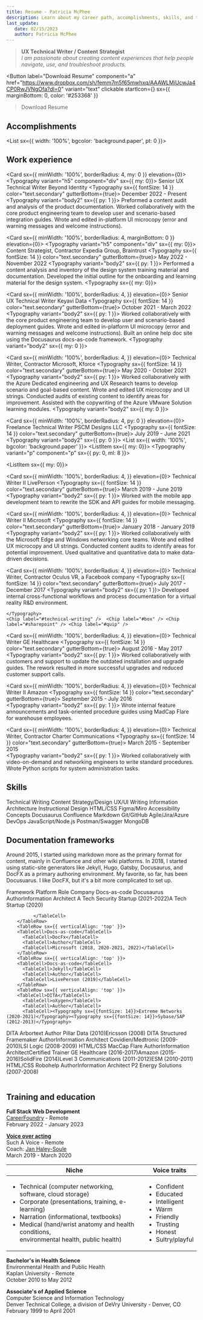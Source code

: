 ```yaml
---
title: Resume - Patricia McPhee
description: Learn about my career path, accomplishments, skills, and training.
last_update: 
   date: 02/15/2023
   author: Patricia McPhee
---
```











>**UX Technical Writer / Content Strategist**<br /> 
> *I am passionate about creating content experiences that help people navigate, use, and troubleshoot products.*

<Button
  label="Download Resume"
  component="a"
  href="https://www.dropbox.com/sh/femm7m5f65mwhxq/AAAWLMiUcwJa4CP0RwJVNgOfa?dl=0"
  variant="text"
  clickable
  startIcon={<FileDownloadIcon />}
  sx={{ marginBottom: 0, color: '#253368' }}
>Download Resume</Button>


## Accomplishments


<List sx={{ width: '100%', bgcolor: 'background.paper', pt: 0 }}>
    <ListItem>
    <ListItemAvatar>
      <Avatar>
        <GradeIcon />
      </Avatar>
    </ListItemAvatar>
    <ListItemText primary="Built doc sites in Docusaurus for several tech startups, maximizing content reuse and reducing the cost of creating, managing, and publishing content." />
  </ListItem>
  <ListItem>
    <ListItemAvatar>
      <Avatar>
        <GradeIcon />
      </Avatar>
    </ListItemAvatar>
    <ListItemText primary="Wrote shell scripts to automate OpenAPI content publishing for a data center hardware company." />
  </ListItem>
    <ListItem>
    <ListItemAvatar>
      <Avatar>
        <GradeIcon />
      </Avatar>
    </ListItemAvatar>
    <ListItemText primary="Streamlined a weekly team status report for the executive team of a large technology company, reducing the time to compile and deliver the information by ~4 hours (more than half)." />
  </ListItem>
  <ListItem>
    <ListItemAvatar>
      <Avatar>
        <GradeIcon />
      </Avatar>
    </ListItemAvatar>
    <ListItemText primary="Rewrote a decades-old installation and upgrade guide for customers and the support team of an electronic medical records platform, reducing the time to install or upgrade, data loss or corruption, and support calls." />
  </ListItem>


</List>








## Work experience

<Card sx={{ minWidth: '100%', borderRadius: 4, my: 0 }} elevation={0}>
  <CardContent>
    <Typography variant="h5" component="div" sx={{ my: 0}}>
      Senior UX Technical Writer
    </Typography>
    <Typography color="text.secondary">
      Beyond Identity
    </Typography>
    <Typography sx={{ fontSize: 14 }} color="text.secondary" gutterBottom={true}>
      December 2022 - Present
    </Typography>
    <Typography variant="body2" sx={{ py: 1 }}>
       Preformed a content audit and analysis of the product documentation. Worked collaboratively with the core product engineering team to develop user and scenario-based integration guides. Wrote and edited in-platform UI microcopy (error and warning messages and welcome instructions). 
    </Typography>
     <Chip label="#technical-writing" /> <Chip label="#ux-writing" /> <Chip label="#confluence" /> <Chip label="#slack" /> <Chip label="#jira" /> 
  </CardContent>
</Card>


<Card sx={{ minWidth: '100%', borderRadius: 4, marginBottom: 0 }} elevation={0}>
  <CardContent>
    <Typography variant="h5" component="div" sx={{ my: 0}}>
      Content Strategist, Contractor
    </Typography>
    <Typography color="text.secondary">
      Expedia Group, Braintrust
    </Typography>
    <Typography sx={{ fontSize: 14 }} color="text.secondary" gutterBottom={true}>
      May 2022 - November 2022
    </Typography>
    <Typography variant="body2" sx={{ py: 1 }}>
      Performed a content analysis and inventory of the design system training material and documentation. Developed the initial outline for the onboarding and learning material for the design system.
    </Typography>
    <Typography  sx={{ my: 0}}>
      <Chip label="#figma" /> <Chip label="#miro" /> <Chip label="#confluence" /> <Chip label="#slack" /> <Chip label="#trello" /> <Chip label="#jira" />
      </Typography>
   
  </CardContent>
</Card>


<Card sx={{ minWidth: '100%', borderRadius: 4,  }} elevation={0}>
  <CardContent>
    <Typography variant="h5" component="div">
      Senior UX Technical Writer
    </Typography>
    <Typography color="text.secondary">
      Keyavi Data
    </Typography>
    <Typography sx={{ fontSize: 14 }} color="text.secondary" gutterBottom={true}>
      October 2021 - March 2022
    </Typography>
    <Typography variant="body2" sx={{ py: 1 }}>
      Worked collaboratively with the core product engineering team to develop user and scenario-based deployment guides. Wrote and edited in-platform UI microcopy (error and warning messages and welcome instructions).  Built an online help doc site using the Docusaurus docs-as-code framework. 
    </Typography>
    <Typography variant="body2" sx={{ my: 0 }}>
     <Chip label="#technical-writing" /> <Chip label="#ux-writing" /> <Chip label="#azure-dev-ops" /> <Chip label="#asana" /> <Chip label="#ms-teams" /> <Chip label="#docusaurus" /> <Chip label="#github" /> <Chip label="#vs-code" /> <Chip label="#markdown" /> <Chip label="#docs-as-code" /> 
     </Typography>
  </CardContent>
</Card>


<Card sx={{ minWidth: '100%', borderRadius: 4,  }} elevation={0}>
  <CardContent>
    <Typography variant="h5" component="div">
      Technical Writer, Contractor
    </Typography>
    <Typography color="text.secondary">
      Microsoft, Kforce
    </Typography>
    <Typography sx={{ fontSize: 14 }} color="text.secondary" gutterBottom={true}>
      May 2020 - October 2021
    </Typography>
    <Typography variant="body2" sx={{ py: 1 }}>
      Worked collaboratively with the Azure Dedicated engineering and UX Research teams to develop scenario and goal-based content. Wrote and edited UX microcopy and UI strings. Conducted audits of existing content to identify areas for improvement. Assisted with the copywriting of the Azure VMware Solution learning modules.
    </Typography>
    <Typography variant="body2" sx={{ my: 0 }}>
    <Chip label="#technical-writing" /> <Chip label="#ux-writing" /> <Chip label="#azure-dev-ops" /> <Chip label="#azure" /> <Chip label="#ms-teams" /> <Chip label="#figma" /> <Chip label="#markdown" /> <Chip label="#github" /> <Chip label="#vs-code" /> <Chip label="#acrolynx" /> <Chip label="#visio" /></Typography>
  </CardContent>
</Card>


<Card sx={{ minWidth: '100%', borderRadius: 4, py: 0 }} elevation={0}>
  <CardContent>
    <Typography variant="h5" component="div">
      Freelance Technical Writer
    </Typography>
    <Typography color="text.secondary">
      PSCM Designs LLC
    </Typography>
    <Typography sx={{ fontSize: 14 }} color="text.secondary" gutterBottom={true}>
      July 2019 - June 2021
    </Typography>
    <Typography variant="body2" sx={{ py: 0 }}>
      <List sx={{ width: '100%', bgcolor: 'background.paper' }}>
  <ListItem sx={{ my: 0}}>
    <ListItemAvatar>
      <Avatar>
        <WorkIcon />
      </Avatar>
    </ListItemAvatar>
    <ListItemText primary="Extreme Networks" secondary="Reviewed and copy edited network hardware content for the FIPS program. Wrote shell scripts to automate API content publishing." />
  </ListItem>
       <Typography variant="p" component="p" sx={{ py: 0, ml: 8 }}>
     <Chip label="#technical-writing" /> <Chip label="#azure-dev-ops" /> <Chip label="#azure" /> <Chip label="#ms-teams" /> <Chip label="#zoom" /> <Chip label="#markdown" /> <Chip label="#github" /> <Chip label="#dita-xml" /> <Chip label="#oxygen" /> 
     </Typography>
      
  <ListItem sx={{ my: 0}}>
    <ListItemAvatar>
      <Avatar>
        <WorkIcon />
      </Avatar>
    </ListItemAvatar>
    <ListItemText primary="ZPE Systems" secondary="Wrote a marketing campaign eBook about automation in the datacenter. Wrote the learning material and voiceover scripts, provided the voiceover, and produced how-to videos."  />

  </ListItem>
       <Typography variant="p" component="p" sx={{ py: 0, ml: 8 }}>
     <Chip label="#copywriting" /> <Chip label="#voiceover" /> <Chip label="#scriptwriting" /> <Chip label="#zoom" /> <Chip label="#adobe-premiere" /> <Chip label="#adobe-audition" /> <Chip label="#adobe-indesign" /> 
     </Typography>
        
</List>
    </Typography>

  </CardContent>
</Card>

 
<Card sx={{ minWidth: '100%', borderRadius: 4,  }} elevation={0}>
  <CardContent>
    <Typography variant="h5" component="div">
      Technical Writer II
    </Typography>
    <Typography color="text.secondary">
      LivePerson
    </Typography>
    <Typography sx={{ fontSize: 14 }} color="text.secondary" gutterBottom={true}>
      March 2019 - June 2019
    </Typography>
    <Typography variant="body2" sx={{ py: 1 }}>
      Worked with the mobile app development team to rewrite the SDK and API guides for mobile messaging.
    </Typography>
        <Chip label="#technical-writing" /> <Chip label="#markdown" /> <Chip label="#github" /> <Chip label="#vs-code" /> <Chip label="#docs-as-code" />
  </CardContent>
</Card>

<Card sx={{ minWidth: '100%', borderRadius: 4,  }} elevation={0}>
  <CardContent>
    <Typography variant="h5" component="div">
      Technical Writer II
    </Typography>
    <Typography color="text.secondary">
      Microsoft
    </Typography>
    <Typography sx={{ fontSize: 14 }} color="text.secondary" gutterBottom={true}>
      January 2018 - January 2019
    </Typography>
    <Typography variant="body2" sx={{ py: 1 }}>
      Worked collaboratively with the Microsoft Edge and Windows networking core teams. Wrote and edited UX microcopy and UI strings.  Conducted content audits to identify areas for potential improvement. Used qualitative and quantitative data to make data-driven decisions. 
    </Typography>
    <Chip label="#technical-writing" /> <Chip label="#ux-writing" /> <Chip label="#azure-dev-ops" /> <Chip label="#azure" /> <Chip label="#ms-teams" /> <Chip label="#markdown" /> <Chip label="#github" /> <Chip label="#vs-code" /> <Chip label="#acrolynx" /> <Chip label="#visio" />
  </CardContent>
</Card>

<Card sx={{ minWidth: '100%', borderRadius: 4, }} elevation={0}>
  <CardContent>
    <Typography variant="h5" component="div">
      Technical Writer, Contractor
    </Typography>
    <Typography color="text.secondary">
      Oculus VR, a Facebook company
    </Typography>
    <Typography sx={{ fontSize: 14 }} color="text.secondary" gutterBottom={true}>
      July 2017 - December 2017 
    </Typography>
    <Typography variant="body2" sx={{ py: 1 }}>
      Developed internal cross-functional workflows and process documentation for a virtual reality R&D environment.
     
    </Typography>
    <Chip label="#technical-writing" />  <Chip label="#box" /> <Chip label="#sharepoint" /> <Chip label="#quip" />
  </CardContent>
</Card>

<Card sx={{ minWidth: '100%', borderRadius: 4, }} elevation={0}>
  <CardContent>
    <Typography variant="h5" component="div">
      Technical Writer
    </Typography>
    <Typography color="text.secondary">
      GE Healthcare
    </Typography>
    <Typography sx={{ fontSize: 14 }} color="text.secondary" gutterBottom={true}>
      August 2016 - May 2017  
    </Typography>
    <Typography variant="body2" sx={{ py: 1 }}>
      Worked collaboratively with customers and support to update the outdated installation and upgrade guides. The rework resulted in more successful upgrades and reduced customer support calls.  
    </Typography>
        <Chip label="#technical-writing" /> <Chip label="#html" /> <Chip label="#css" /> <Chip label="#madcap-flare" /> <Chip label="#dita-xml" /> <Chip label="#oxygen" />
  </CardContent>
</Card>


<Card sx={{ minWidth: '100%', borderRadius: 4,  }} elevation={0}>
  <CardContent>
    <Typography variant="h5" component="div">
      Technical Writer II
    </Typography>
    <Typography color="text.secondary">
      Amazon
    </Typography>
    <Typography sx={{ fontSize: 14 }} color="text.secondary" gutterBottom={true}>
      September 2015 - July 2016  
    </Typography>
    <Typography variant="body2" sx={{ py: 1 }}>
      Wrote internal feature announcements and task-oriented procedure guides using MadCap Flare for warehouse employees.  
    </Typography>
      <Chip label="#html" /> <Chip label="#css" /> <Chip label="#madcap-flare" /> <Chip label="#git" /> <Chip label="#sharepoint" />  <Chip label="#instructional-design" />
  </CardContent>
</Card>


<Card sx={{ minWidth: '100%', borderRadius: 4,  }} elevation={0}>
  <CardContent>
    <Typography variant="h5" component="div">
      Technical Writer, Contractor
    </Typography>
    <Typography color="text.secondary">
      Charter Communications
    </Typography>
    <Typography sx={{ fontSize: 14 }} color="text.secondary" gutterBottom={true}>
      March 2015 - September 2015  
    </Typography>
    <Typography variant="body2" sx={{ py: 1 }}>
      Worked collaboratively with video-on-demand and networking engineers to write standard procedures.  Wrote Python scripts for system administration tasks.   
    </Typography>
      <Chip label="#confluence" /> <Chip label="#markdown" /> <Chip label="#visio" /> <Chip label="#git" /> 
  </CardContent>
</Card>




## Skills


<Card elevation={0}>
  <CardContent sx={{ p: 2 }}>
<Box sx={{ flexGrow: 1, align: 'center' }}  >
  <Grid container spacing={2} columns={12}>
    <Grid item xs={5} sx={{ p: 2 }} >
        <Typography variant="p">Technical Writing</Typography>
        <Slider
        aria-label="Technical Writing"
        label="Technical Writing"
        value={100}
        sx={{  color: '#253368' }}
        />
    </Grid>
    <Grid item xs={5} sx={{ p: 2 }} >
        <Typography variant="p">Content Strategy/Design</Typography>
        <Slider
          aria-label="Content Strategy"
          label="Content Strategy"
          value={90}
          sx={{  color: '#253368' }}
        />
    </Grid>
    <Grid item xs={5} sx={{ p: 2 }} >
      <Typography variant="p">UX/UI Writing</Typography>
      <Slider
        aria-label="UX Writing"
        label="UX Writing"
        value={90}
        sx={{  color: '#253368' }}
      />
    </Grid>
    <Grid item xs={5} sx={{ p: 2 }} >
  <Typography variant="p">Information Architecture</Typography>
  <Slider
    aria-label="Information Architecture"
    label="Information Architecture"
    value={90}
    sx={{  color: '#253368' }}
  />
    </Grid>
    <Grid item xs={5} sx={{ p: 2 }} >
  <Typography variant="p">Instructional Design</Typography>
  <Slider
    aria-label="Instructional Design"
    label="Instructional Design"
    value={80}
    sx={{  color: '#253368' }}
  />
    </Grid>
    <Grid item xs={5} sx={{ p: 2 }} >
  <Typography variant="p">HTML/CSS</Typography>
  <Slider
    aria-label="HTML/CSS"
    label="HTML/CSS"
    value={90}
    sx={{  color: '#253368' }}
  />
    </Grid>
    <Grid item xs={5} sx={{ p: 2 }} >
  <Typography variant="p">Figma/Miro</Typography>
  <Slider
    aria-label="Figma/Miro"
    label="Figma/Miro"
    value={80}
    sx={{  color: '#253368' }}
  />
    </Grid>
    <Grid item xs={5} sx={{ p: 2 }} >
      <Typography variant="p">Accessibility Concepts</Typography>
      <Slider
        aria-label="a11y"
        label="a11y"
        value={70}
        sx={{ color: '#253368' }}
      />
    </Grid> 
    <Grid item xs={5} sx={{ p: 2 }} >
  <Typography variant="p">Docusaurus</Typography>
  <Slider
    aria-label="Docusaurus"
    label="Docusaurus"
    value={90}
    sx={{ color: '#253368' }}
  />
    </Grid>
        <Grid item xs={5} sx={{ p: 2 }} >
  <Typography variant="p">Confluence</Typography>
  <Slider
    aria-label="Confluence"
    label="Confluence"
    value={90}
    sx={{  color: '#253368' }}
  />
    </Grid>
    <Grid item xs={5} sx={{ p: 2 }} >
  <Typography variant="p">Markdown</Typography>
  <Slider
    aria-label="Markdown"
    label="Markdown"
    value={90}
    sx={{  color: '#253368' }}
  />
    </Grid>
    <Grid item xs={5} sx={{ p: 2 }} >
  <Typography variant="p">Git/GitHub</Typography>
  <Slider
    aria-label="Git/GitHub"
    label="Git/GitHub"
    value={90}
    sx={{  color: '#253368' }}
  />
    </Grid>
    <Grid item xs={5} sx={{ p: 2 }} >
  <Typography variant="p">Agile/Jira/Azure DevOps</Typography>
  <Slider
    aria-label="Agile/Jira/Azure DevOps"
    label="Agile/Jira/Azure DevOps"
    value={70}
    sx={{  color: '#253368' }}
  />
    </Grid>
    <Grid item xs={5} sx={{ p: 2 }} >
  <Typography variant="p">JavaScript/Node.js</Typography>
  <Slider
    aria-label="JavaScript/Node.js"
    label="JavaScript/Node.js"
    value={80}
    sx={{  color: '#253368' }}
  />
    </Grid>
    <Grid item xs={5} sx={{ p: 2 }} >
  <Typography variant="p">Postman/Swagger</Typography>
  <Slider
    aria-label="Postman/Swagger"
    label="Postman/Swagger"
    value={50}
    sx={{  color: '#253368' }}
  />
    </Grid>
    <Grid item xs={5} sx={{ p: 2 }} >
  <Typography variant="p">MongoDB</Typography>
  <Slider
    aria-label="MongoDB"
    label="MongoDB"
    value={60}
    sx={{  color: '#253368' }}
  />
    </Grid>

 
  </Grid>
</Box>
  </CardContent>
</Card>



## Documentation frameworks
Around 2015, I started using markdown more as the primary format for content, mainly in Confluence and other wiki platforms. In 2018, I started using static-site generators like Jekyll, Hugo, Gatsby, Docusaurus, and DocFX as a primary authoring environment. My favorite, so far, has been Docusuarus. I like DocFX, but it's a bit more complicated to set up.


<TableContainer>
  <Table sx={{ minWidth: 650 }} aria-label="simple table">
    <TableHead>
      <TableRow>
        <TableCell variant="th" component="p" sx={{ fontSize: 16 }}>Framework</TableCell>
        <TableCell variant="th" component="p" sx={{ fontSize: 16 }}>Platform</TableCell>
        <TableCell variant="th" component="p" sx={{ fontSize: 16 }}>Role</TableCell>
        <TableCell variant="th" component="p" sx={{ fontSize: 16 }}>Company</TableCell>
      </TableRow>
    </TableHead>
    <TableBody>
      <TableRow sx={{ verticalAlign: 'top' }}>
        <TableCell>Docs-as-code</TableCell>
          <TableCell>Docusaurus</TableCell>
          <TableCell><Typography sx={{fontSize: 14}}>Author</Typography><Typography sx={{fontSize: 14}}>Information Architect</Typography></TableCell>
          <TableCell><Typography sx={{fontSize: 14}}>A Tech Security Startup (2021-2022)</Typography><Typography sx={{fontSize: 14}}>A Tech Startup (2020)</Typography>
            
              </TableCell>
        </TableRow>
        <TableRow sx={{ verticalAlign: 'top' }}>
        <TableCell>Docs-as-code</TableCell>
          <TableCell>DocFx</TableCell>
          <TableCell>Author</TableCell>
          <TableCell>Microsoft (2018, 2020-2021, 2022)</TableCell>
        </TableRow>
        <TableRow sx={{ verticalAlign: 'top' }}>
        <TableCell>Docs-as-code</TableCell>
          <TableCell>Jekyll</TableCell>
          <TableCell>Author</TableCell>
          <TableCell>LivePerson (2019)</TableCell>
        </TableRow>
        <TableRow sx={{ verticalAlign: 'top' }}>
        <TableCell>DITA</TableCell>
          <TableCell>oXygen</TableCell>
          <TableCell>Author</TableCell>
          <TableCell><Typography sx={{fontSize: 14}}>Extreme Networks (2020-2021)</Typography><Typography sx={{fontSize: 14}}>Sybase/SAP (2012-2013)</Typography>
</TableCell>
        </TableRow>
        <TableRow sx={{ verticalAlign: 'top' }}>
        <TableCell>DITA</TableCell>
          <TableCell>Arbortext</TableCell>
          <TableCell>Author</TableCell>
          <TableCell><Typography sx={{fontSize: 14}}>Pillar Data (2010)</Typography><Typography sx={{fontSize: 14}}>Ericsson (2008)</Typography></TableCell>
        </TableRow>
        <TableRow sx={{ verticalAlign: 'top' }}>
        <TableCell>DITA</TableCell>
          <TableCell>Structured Framemaker</TableCell>
          <TableCell><Typography sx={{fontSize: 14}}>Author</Typography><Typography sx={{fontSize: 14}}>Information Architect</Typography></TableCell>
          <TableCell><Typography sx={{fontSize: 14}}>Covidien/Medtronic (2009-2010)</Typography><Typography sx={{fontSize: 14}}>LSI Logic (2008-2009)</Typography></TableCell>
        </TableRow>
        <TableRow sx={{ verticalAlign: 'top' }}>
        <TableCell>HTML/CSS</TableCell>
          <TableCell>MacCap Flare</TableCell>
          <TableCell><Typography sx={{fontSize: 14}}>Author</Typography><Typography sx={{fontSize: 14}}>Information Architect</Typography><Typography sx={{fontSize: 14}}>Certified Trainer</Typography></TableCell>
          <TableCell><Typography sx={{fontSize: 14}}>GE Healthcare (2016-2017)</Typography><Typography sx={{fontSize: 14}}>Amazon (2015-2016)</Typography><Typography sx={{fontSize: 14}}>SolidFire (2014)</Typography><Typography sx={{fontSize: 14}}>Level 3 Communications (2011-2012)</Typography><Typography sx={{fontSize: 14}}>ESM (2010-2011)</Typography></TableCell>
        </TableRow>
        <TableRow sx={{ verticalAlign: 'top' }}>
        <TableCell>HTML/CSS</TableCell>
          <TableCell>Robohelp</TableCell>
          <TableCell><Typography sx={{fontSize: 14}}>Author</Typography><Typography sx={{fontSize: 14}}>Information Architect</Typography></TableCell>
          <TableCell>P2 Energy Solutions (2007-2008)</TableCell>
        </TableRow>               
    </TableBody>
  </Table>
</TableContainer>




## Training and education

**Full Stack Web Development**<br />
[CareerFoundry](https://careerfoundry.com/en/courses/become-a-web-developer/) - Remote<br />
February 2022 - January 2023


**[Voice over acting](https://patriciamcphee.github.io/pmcphee-voiceover/)**<br /> 
Such A Voice - Remote <br />
Coach: [Jan Haley-Soule](https://www.linkedin.com/in/jan-haley-soule-19254710/) <br />
March 2019 - March 2020

| **Niche** | **Voice traits** |
|---|---|
| <ul><li>Technical (computer networking, software, cloud storage)</li><li>Corporate (presentations, training, e-learning)</li><li>Narration (informational, textbooks)</li><li>Medical (hand/wrist anatomy and health conditions,<br />environmental health, public health)</li></ul>  | <ul><li>Confident</li><li>Educated</li><li>Intelligent</li><li>Warm</li><li>Friendly</li><li>Trusting</li><li>Honest</li><li>Sultry/playful</li></ul>  |


**Bachelor's in Health Science**<br />
Environmental Health and Public Health <br /> 
Kaplan University - Remote <br />
October 2010 to May 2012   

**Associate's of Applied Science**<br /> 
Computer Science and Information Technology<br />
Denver Technical College, a division of DeVry University - Denver, CO <br />
February 1999 to April 2001 


